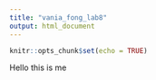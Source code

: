 ```yaml
---
title: "vania_fong_lab8"
output: html_document
---
```


```r
knitr::opts_chunk$set(echo = TRUE)
```

Hello this is me
